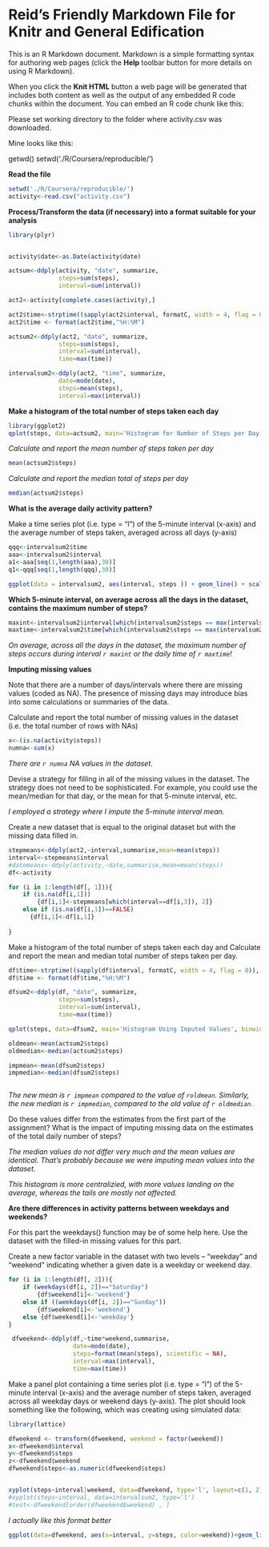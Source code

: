 Reid's Friendly Markdown File for Knitr and General Edification
========================================================

This is an R Markdown document. Markdown is a simple formatting syntax for authoring web pages (click the **Help** toolbar button for more details on using R Markdown).

When you click the **Knit HTML** button a web page will be generated that includes both content as well as the output of any embedded R code chunks within the document. You can embed an R code chunk like this:


Please set working directory to the folder where activity.csv was downloaded. 

Mine looks like this:

getwd()
setwd('./R/Coursera/reproducible/')

**Read the file**

```r

setwd('./R/Coursera/reproducible/')
activity<-read.csv("activity.csv")

```


**Process/Transform the data (if necessary) into a format suitable for your analysis**
```r

library(plyr)


activity$date<-as.Date(activity$date)

actsum<-ddply(activity, "date", summarize, 
              steps=sum(steps),
              interval=sum(interval))

act2<-activity[complete.cases(activity),]

act2$time<-strptime((sapply(act2$interval, formatC, width = 4, flag = 0)), format = "%H%M")
act2$time <- format(act2$time,"%H:%M")

actsum2<-ddply(act2, "date", summarize, 
              steps=sum(steps),
              interval=sum(interval),
              time=max(time))

intervalsum2<-ddply(act2, "time", summarize, 
              date=mode(date),
              steps=mean(steps),
              interval=max(interval))

```


**Make a histogram of the total number of steps taken each day**

```r
library(ggplot2)
qplot(steps, data=actsum2, main='Histogram for Number of Steps per Day', binwidth=1000)
```

*Calculate and report the mean number of steps taken per day*

```r
mean(actsum2$steps)

```

*Calculate and report the median total of steps per day*

```r
median(actsum2$steps)
```

**What is the average daily activity pattern?**

Make a time series plot (i.e. type = "l") of the 5-minute interval (x-axis) and the average number of steps taken, averaged across all days (y-axis)

```r
qqq<-intervalsum2$time
aaa<-intervalsum2$interval
a1<-aaa[seq(1,length(aaa),30)]
q1<-qqq[seq(1,length(qqq),30)]

ggplot(data = intervalsum2, aes(interval, steps )) + geom_line() + scale_x_continuous(breaks=a1, labels=q1) + ylab("Average Steps Per 5-Minute Interval") + xlab("Time Interval")
```

**Which 5-minute interval, on average across all the days in the dataset, contains the maximum number of steps?**

```r
maxint<-intervalsum2$interval[which(intervalsum2$steps == max(intervalsum2$steps))]
maxtime<-intervalsum2$time[which(intervalsum2$steps == max(intervalsum2$steps))]
```

*On average, across all the days in the dataset, the maximum number of steps occurs during interval `r maxint` or the daily time of `r maxtime`!*


**Imputing missing values**

Note that there are a number of days/intervals where there are missing values (coded as NA). The presence of missing days may introduce bias into some calculations or summaries of the data.

Calculate and report the total number of missing values in the dataset (i.e. the total number of rows with NAs)
```r
x<-(is.na(activity$steps))
numna<-sum(x)

```

*There are `r numna` NA values in the dataset.*


Devise a strategy for filling in all of the missing values in the dataset. The strategy does not need to be sophisticated. For example, you could use the mean/median for that day, or the mean for that 5-minute interval, etc.

*I employed a strategy where I impute the 5-minute interval mean.*

Create a new dataset that is equal to the original dataset but with the missing data filled in.

```r

stepmeans<-ddply(act2,~interval,summarise,mean=mean(steps))
interval<-stepmeans$interval
#datemeans<-ddply(activity,~date,summarise,mean=mean(steps))
df<-activity

for (i in 1:length(df[, 1])){
    if (is.na(df[i,1]))
        {df[i,1]<-stepmeans[which(interval==df[i,3]), 2]}
    else if (is.na(df[i,1])==FALSE)
      {df[i,1]<-df[i,1]}
         
}


```

Make a histogram of the total number of steps taken each day and Calculate and report the mean and median total number of steps taken per day. 

```r

df$time<-strptime((sapply(df$interval, formatC, width = 4, flag = 0)), format = "%H%M")
df$time <- format(df$time,"%H:%M")

dfsum2<-ddply(df, "date", summarize, 
              steps=sum(steps),
              interval=sum(interval),
              time=max(time))

qplot(steps, data=dfsum2, main='Histogram Using Imputed Values', binwidth=1000)

oldmean<-mean(actsum2$steps)
oldmedian<-median(actsum2$steps)

impmean<-mean(dfsum2$steps)
impmedian<-median(dfsum2$steps)



```

*The new mean is `r impmean` compared to the value of `roldmean`. Similarly, the new median is `r impmedian`, compared to the old value of `r oldmedian`.*

Do these values differ from the estimates from the first part of the assignment? What is the impact of imputing missing data on the estimates of the total daily number of steps?

*The median values do not differ very much and the mean values are identical. That's probably because we were imputing mean values into the dataset.*

*This histogram is more centralizied, with more values landing on the average, whereas the tails are mostly not affected.*

**Are there differences in activity patterns between weekdays and weekends?**

For this part the weekdays() function may be of some help here. Use the dataset with the filled-in missing values for this part.

Create a new factor variable in the dataset with two levels – “weekday” and “weekend” indicating whether a given date is a weekday or weekend day.

```r

for (i in 1:length(df[, 2])){
    if (weekdays(df[i, 2])=="Saturday")
        {df$weekend[i]<-'weekend'}
    else if ((weekdays(df[i, 2])=="Sunday"))
        {df$weekend[i]<-'weekend'}
    else {df$weekend[i]<-'weekday'}
}

 dfweekend<-ddply(df,~time*weekend,summarise,
                  date=mode(date),
                  steps=format(mean(steps), scientific = NA),
                  interval=max(interval),
                  time=max(time))
```

Make a panel plot containing a time series plot (i.e. type = "l") of the 5-minute interval (x-axis) and the average number of steps taken, averaged across all weekday days or weekend days (y-axis). The plot should look something like the following, which was creating using simulated data:
```r
library(lattice)

dfweekend <- transform(dfweekend, weekend = factor(weekend))
x<-dfweekend$interval
y<-dfweekend$steps
z<-dfweekend$weekend
dfweekend$steps<-as.numeric(dfweekend$steps)


xyplot(steps~interval|weekend, data=dfweekend, type='l', layout=c(1, 2))
#xyplot(steps~interval, data=intervalsum2, type='l')
#test<-dfweekend[order(dfweekend$weekend) , ]
```


*I actually like this format better*
```r

ggplot(data=dfweekend, aes(x=interval, y=steps, color=weekend))+geom_line() + facet_grid(weekend~.)

```
